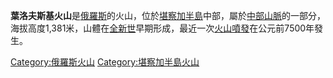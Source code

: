 '''葉洛夫斯基火山'''是[[俄羅斯|俄羅斯]]的火山，位於[[堪察加半島|堪察加半島]]中部，屬於[[中部山脈|中部山脈]]的一部分，海拔高度1,381米，山體在[[全新世|全新世]]早期形成，最近一次[[火山噴發|火山噴發]]在公元前7500年發生。

[[Category:俄羅斯火山|Category:俄羅斯火山]]
[[Category:堪察加半島火山|Category:堪察加半島火山]]
{{Russia-geo-stub}}